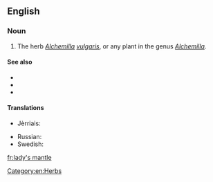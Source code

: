 ==English==

===Noun===
{{en-noun|head=[[lady]][['s]] [[mantle]]}}

# The herb ''[[Alchemilla]] [[vulgaris]]'', or any plant in the genus ''[[Alchemilla]]''.

====See also====
* {{pedialite|Alchemilla}}
* {{specieslite|Alchemilla}}
* {{commonslite|Alchemilla vulgaris}}

====Translations====
{{trans-top|a herb}}
* Jèrriais: {{tø|roa-jer|pentecôte|f}}
{{trans-mid}}
* Russian: {{t+|ru|манжетка|f|sc=Cyrl|tr=manžétka|alt=манже́тка}}
* Swedish: {{t-|sv|daggkåpa|c}}
{{trans-bottom}}

[[Category:en:Herbs]]

[[fr:lady's mantle]]
